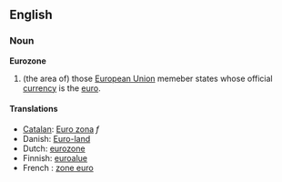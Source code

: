 ==English==
===Noun===
'''Eurozone'''
#(the area of) those [[European Union]] memeber states whose official [[currency]] is the [[euro]].
====Translations====
*[[Catalan]]: [[Euro zona]] ''f''
*Danish: [[Euro-land]]
*Dutch: [[eurozone]]
*Finnish: [[euroalue]]
*French : [[zone euro]]